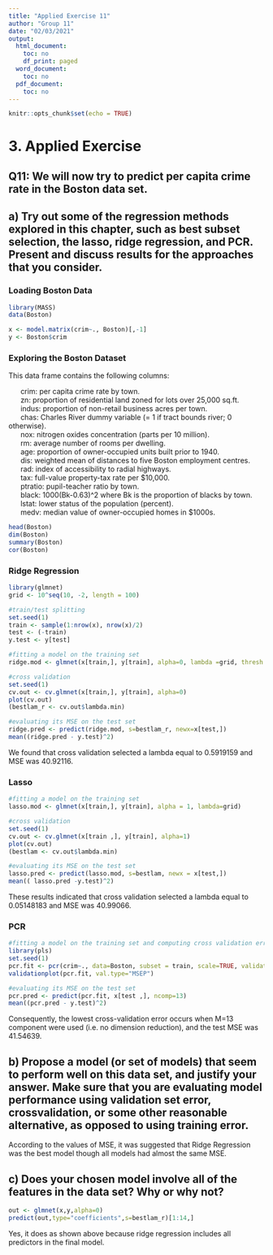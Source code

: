 ---
title: "Applied Exercise 11"
author: "Group 11"
date: "02/03/2021"
output:
  html_document:
    toc: no
    df_print: paged
  word_document:
    toc: no
  pdf_document:
    toc: no
---

```{r setup, include=FALSE}
knitr::opts_chunk$set(echo = TRUE)
```

# 3. Applied Exercise 
## Q11: We will now try to predict per capita crime rate in the Boston data set.

## a) Try out some of the regression methods explored in this chapter, such as best subset selection, the lasso, ridge regression, and PCR. Present and discuss results for the approaches that you consider.


### Loading Boston Data
```{r}
library(MASS)
data(Boston)

x <- model.matrix(crim~., Boston)[,-1]
y <- Boston$crim
```

### Exploring the Boston Dataset

This data frame contains the following columns:

|       crim: per capita crime rate by town.

|       zn: proportion of residential land zoned for lots over 25,000 sq.ft.

|       indus: proportion of non-retail business acres per town.

|       chas: Charles River dummy variable (= 1 if tract bounds river; 0 otherwise).

|       nox: nitrogen oxides concentration (parts per 10 million).

|       rm: average number of rooms per dwelling.

|       age: proportion of owner-occupied units built prior to 1940.

|       dis: weighted mean of distances to five Boston employment centres.

|       rad: index of accessibility to radial highways.

|       tax: full-value property-tax rate per $10,000.

|       ptratio: pupil-teacher ratio by town.

|       black: 1000(Bk-0.63)^2 where Bk is the proportion of blacks by town.

|       lstat: lower status of the population (percent).

|       medv: median value of owner-occupied homes in $1000s.

```{r}
head(Boston)
dim(Boston)
summary(Boston)
cor(Boston)
```

### Ridge Regression
```{r,warning=FALSE,message=FALSE}
library(glmnet)
grid <- 10^seq(10, -2, length = 100)

#train/test splitting
set.seed(1)
train <- sample(1:nrow(x), nrow(x)/2)
test <- (-train)
y.test <- y[test]

#fitting a model on the training set
ridge.mod <- glmnet(x[train,], y[train], alpha=0, lambda =grid, thresh =1e-12)

#cross validation
set.seed(1)
cv.out <- cv.glmnet(x[train,], y[train], alpha=0)
plot(cv.out)
(bestlam_r <- cv.out$lambda.min)

#evaluating its MSE on the test set
ridge.pred <- predict(ridge.mod, s=bestlam_r, newx=x[test,])
mean((ridge.pred - y.test)^2)
```

We found that cross validation selected a lambda equal to 0.5919159 and MSE was 40.92116.

### Lasso
```{r}
#fitting a model on the training set
lasso.mod <- glmnet(x[train,], y[train], alpha = 1, lambda=grid)

#cross validation
set.seed(1)
cv.out <- cv.glmnet(x[train ,], y[train], alpha=1)
plot(cv.out)
(bestlam <- cv.out$lambda.min)

#evaluating its MSE on the test set
lasso.pred <- predict(lasso.mod, s=bestlam, newx = x[test,])
mean(( lasso.pred -y.test)^2)
```

These results indicated that cross validation selected a lambda equal to 0.05148183 and MSE was 40.99066.


### PCR
```{r,warning=FALSE,message=FALSE}
#fitting a model on the training set and computing cross validation errors
library(pls)
set.seed(1)
pcr.fit <- pcr(crim~., data=Boston, subset = train, scale=TRUE, validation='CV')
validationplot(pcr.fit, val.type="MSEP")

#evaluating its MSE on the test set
pcr.pred <- predict(pcr.fit, x[test ,], ncomp=13)
mean((pcr.pred - y.test)^2)
```
Consequently, the lowest cross-validation error occurs when M=13 component were used (i.e. no dimension reduction), and the test MSE was 41.54639.


## b) Propose a model (or set of models) that seem to perform well on this data set, and justify your answer. Make sure that you are evaluating model performance using validation set error, crossvalidation, or some other reasonable alternative, as opposed to using training error.

According to the values of MSE, it was suggested that Ridge Regression was the best model though all models had almost the same MSE.


## c) Does your chosen model involve all of the features in the data set? Why or why not?
```{r}
out <- glmnet(x,y,alpha=0)
predict(out,type="coefficients",s=bestlam_r)[1:14,]
```
Yes, it does as shown above because ridge regression includes all predictors in the final model.
